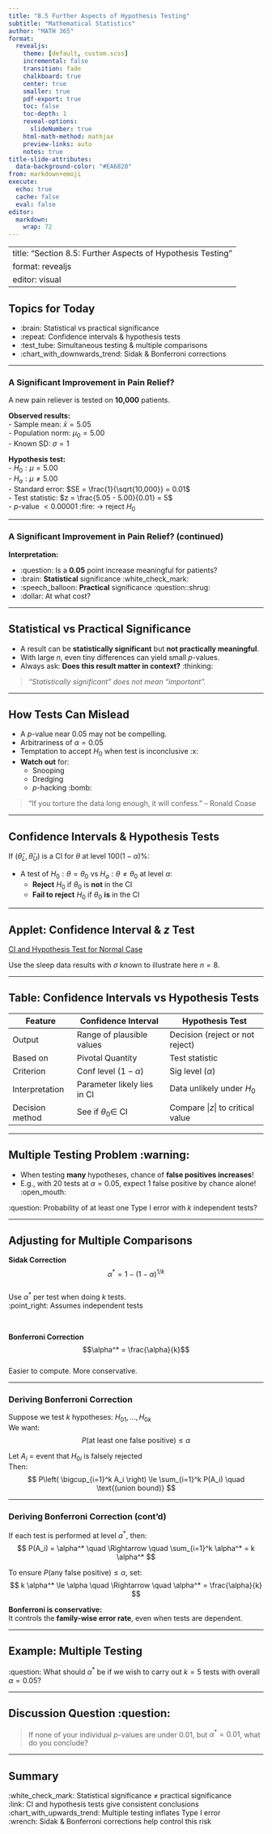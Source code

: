 ```yaml
---
title: "8.5 Further Aspects of Hypothesis Testing"
subtitle: "Mathematical Statistics"
author: "MATH 365"
format:
  revealjs:
    theme: [default, custom.scss]
    incremental: false
    transition: fade
    chalkboard: true
    center: true
    smaller: true
    pdf-export: true
    toc: false
    toc-depth: 1
    reveal-options:
      slideNumber: true
    html-math-method: mathjax
    preview-links: auto
    notes: true
title-slide-attributes:
  data-background-color: "#EA6820"
from: markdown+emoji
execute:
  echo: true
  cache: false
  eval: false
editor:
  markdown:
    wrap: 72
---
```


---
title: "Section 8.5: Further Aspects of Hypothesis Testing"
format: revealjs
editor: visual
---

## Topics for Today

-   :brain: Statistical vs practical significance\
-   :repeat: Confidence intervals & hypothesis tests\
-   :test_tube: Simultaneous testing & multiple comparisons\
-   :chart_with_downwards_trend: Sidak & Bonferroni corrections

------------------------------------------------------------------------

### A Significant Improvement in Pain Relief? {.smaller}

A new pain reliever is tested on **10,000** patients.

[**Observed results:**\
- Sample mean: $\bar{x} = 5.05$\
- Population norm: $\mu_0 = 5.00$\
- Known SD: $\sigma = 1$]{.fragment}

[**Hypothesis test:**\
- $H_0: \mu = 5.00$\
- $H_a: \mu \ne 5.00$\
- Standard error: $SE = \frac{1}{\sqrt{10,000}} = 0.01$\
- Test statistic: $z = \frac{5.05 - 5.00}{0.01} = 5$\
- $p$-value $< 0.00001$ :fire: → reject $H_0$]{.fragment}

------------------------------------------------------------------------

### A Significant Improvement in Pain Relief? (continued)

**Interpretation:**

::: incremental
-   :question: Is a **0.05** point increase meaningful for patients?\
-   :brain: <strong>Statistical</strong> significance
    :white_check_mark:\
-   :speech_balloon: <strong>Practical</strong> significance
    :question::shrug:\
-   :dollar: At what cost?
:::

------------------------------------------------------------------------

## Statistical vs Practical Significance

::: incremental
-   A result can be **statistically significant** but **not practically
    meaningful**.\
-   With large $n$, even tiny differences can yield small $p$-values.\
-   Always ask: **Does this result matter in context?** :thinking:
:::

::: fragment
> *"Statistically significant" does not mean "important".*
:::

------------------------------------------------------------------------

## How Tests Can Mislead {.smaller}

-   A $p$-value near 0.05 may not be compelling.
-   Arbitrariness of $\alpha = 0.05$
-   Temptation to accept $H_0$ when test is inconclusive :x:
-   **Watch out** for:
    -   Snooping
    -   Dredging
    -   $p$-hacking :bomb:

> “If you torture the data long enough, it will confess.” – Ronald Coase

------------------------------------------------------------------------

## Confidence Intervals & Hypothesis Tests

If $({\hat\theta}_L, {\hat\theta}_U)$ is a CI for $\theta$ at level
$100(1-\alpha)\%$:

::: fragment
-   A test of $H_0:\theta = \theta_0$ vs $H_a: \theta \ne \theta_0$ at
    level $\alpha$:
    -   **Reject** $H_0$ if $\theta_0$ is **not** in the CI
    -   **Fail to reject** $H_0$ if $\theta_0$ **is** in the CI
:::

------------------------------------------------------------------------

## Applet: Confidence Interval & $z$ Test

[CI and Hypothesis Test for Normal
Case](https://www.rossmanchance.com/applets/index2021.html)

:::{.notes}

Use the sleep data results with $\sigma$ known to illustrate here $n=8$.  

:::


------------------------------------------------------------------------

## Table: Confidence Intervals vs Hypothesis Tests

| Feature | Confidence Interval | Hypothesis Test |
|------------------|--------------------------|----------------------------|
| Output | Range of plausible values | Decision (reject or not reject) |
| Based on | Pivotal Quantity | Test statistic |
| Criterion | Conf level ($1-\alpha$) | Sig level ($\alpha$) |
| Interpretation | Parameter likely lies in CI | Data unlikely under $H_0$ |
| Decision method | See if $\theta_0 \in$ CI | Compare $|z|$ to critical value |

------------------------------------------------------------------------

## Multiple Testing Problem :warning:

-   When testing **many** hypotheses, chance of **false positives
    increases**!
-   E.g., with 20 tests at $\alpha = 0.05$, expect 1 false positive by
    chance alone! :open_mouth:

:question: Probability of at least one Type I error with $k$ independent tests?  

------------------------------------------------------------------------

## Adjusting for Multiple Comparisons {.smaller}

**Sidak Correction**\
$$\alpha^* = 1 - (1 - \alpha)^{1/k}$$\
Use $\alpha^*$ per test when doing $k$ tests.  
:point_right:  Assumes independent tests

<br>

:::{.fragment}

**Bonferroni Correction**\
$$\alpha^* = \frac{\alpha}{k}$$\
Easier to compute. More conservative.

:::

--- 

### Deriving Bonferroni Correction {.smaller}

Suppose we test $k$ hypotheses: $H_{01}, \dots, H_{0k}$  
We want:  
$$
P(\text{at least one false positive}) \le \alpha
$$

<span class="fragment">
Let $A_i$ = event that $H_{0i}$ is falsely rejected  
Then:
$$
P\left( \bigcup_{i=1}^k A_i \right) \le \sum_{i=1}^k P(A_i) \quad \text{(union bound)}
$$
</span>


--- 

### Deriving Bonferroni Correction (cont'd) {.smaller}

<span class="fragment">
If each test is performed at level $\alpha^*$, then:
$$
P(A_i) = \alpha^* \quad \Rightarrow \quad \sum_{i=1}^k \alpha^* = k \alpha^*
$$
</span>  





<span class="fragment">
To ensure $P(\text{any false positive}) \le \alpha$, set:
$$
k \alpha^* \le \alpha \quad \Rightarrow \quad \alpha^* = \frac{\alpha}{k}
$$
</span>

<span class="fragment">
<div class="callout callout-tip callout-style-default">
<strong>Bonferroni is conservative:</strong>  
It controls the **family-wise error rate**, even when tests are dependent.
</div>
</span>

------------------------------------------------------------------------

## Example: Multiple Testing 


:question: What should $\alpha^*$ be if we wish to carry out $k=5$ tests with overall $\alpha=0.05$?

------------------------------------------------------------------------

## Discussion Question :question:

> If none of your individual $p$-values are under 0.01, but
> $\alpha^* = 0.01$, what do you conclude?


------------------------------------------------------------------------

## Summary

:white_check_mark: Statistical significance ≠ practical significance\
:link: CI and hypothesis tests give consistent conclusions\
:chart_with_upwards_trend: Multiple testing inflates Type I error\
:wrench: Sidak & Bonferroni corrections help control this risk

